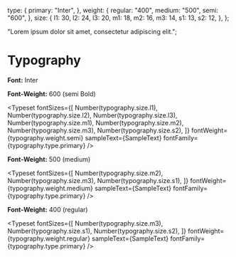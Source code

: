 
<Meta title="Styleguide/Typography" />

  type: {
    primary: "Inter",
  },
  weight: {
    regular: "400",
    medium: "500",
    semi: "600",
  },
  size: {
    l1: 30,
    l2: 24,
    l3: 20,
    m1: 18,
    m2: 16,
    m3: 14,
    s1: 13,
    s2: 12,
  },
};

  "Lorem ipsum dolor sit amet, consectetur adipiscing elit.";

# Typography

**Font:** Inter

**Font-Weight:** 600 (semi Bold)

<Typeset
  fontSizes={[
    Number(typography.size.l1),
    Number(typography.size.l2),
    Number(typography.size.l3),
    Number(typography.size.m1),
    Number(typography.size.m2),
    Number(typography.size.m3),
    Number(typography.size.s2),
  ]}
  fontWeight={typography.weight.semi}
  sampleText={SampleText}
  fontFamily={typography.type.primary}
/>

**Font-Weight:** 500 (medium)

<Typeset
  fontSizes={[
    Number(typography.size.m2),
    Number(typography.size.m3),
    Number(typography.size.s1),
  ]}
  fontWeight={typography.weight.medium}
  sampleText={SampleText}
  fontFamily={typography.type.primary}
/>

**Font-Weight:** 400 (regular)

<Typeset
  fontSizes={[
    Number(typography.size.m3),
    Number(typography.size.s1),
    Number(typography.size.s2),
  ]}
  fontWeight={typography.weight.regular}
  sampleText={SampleText}
  fontFamily={typography.type.primary}
/>
